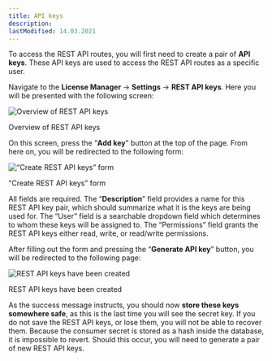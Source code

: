 ```yaml
---
title: API keys
description:
lastModified: 14.03.2021
---
```


To access the REST API routes, you will first need to create a pair of **API
keys**. These API keys are used to access the REST API routes as a specific
user.

Navigate to the **License Manager** → **Settings** → **REST API keys**. Here
you will be presented with the following screen:

![Overview of REST API keys](../../../../images/docs/rest-api/getting-started/api-keys/overview-of-rest-api-keys.png)
<p className={"image-desc"}>Overview of REST API keys</p>

On this screen, press the “**Add key**” button at the top of the page. From
here on, you will be redirected to the following form:

![“Create REST API keys” form](../../../../images/docs/rest-api/getting-started/api-keys/creating-rest-api-keys.png)
<p className={"image-desc"}>“Create REST API keys” form</p>

All fields are required. The “**Description**” field provides a name for this
REST API key pair, which should summarize what it is the keys are being used
for. The “User” field is a searchable dropdown field which determines to whom
these keys will be assigned to. The “Permissions” field grants the REST API
keys either read, write, or read/write permissions.

After filling out the form and pressing the “**Generate API key**” button, you
will be redirected to the following page:

![REST API keys have been created](../../../../images/docs/rest-api/getting-started/api-keys/rest-api-key.png)
<p className={"image-desc"}>REST API keys have been created</p>

As the success message instructs, you should now **store these keys somewhere
safe**, as this is the last time you will see the secret key. If you do not
save the REST API keys, or lose them, you will not be able to recover them.
Because the consumer secret is stored as a hash inside the database, it is
impossible to revert. Should this occur, you will need to generate a pair of
new REST API keys.
